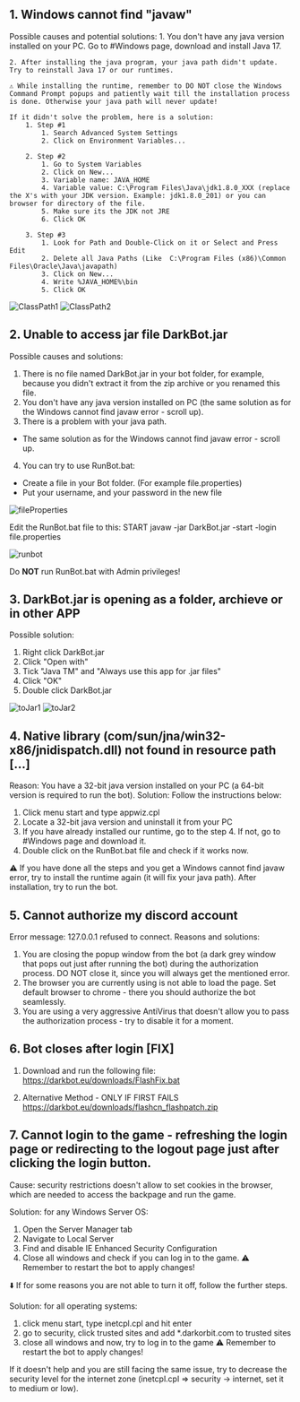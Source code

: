 ##  1. Windows cannot find "javaw"
Possible causes and potential solutions:
    1. You don't have any java version installed on your PC. Go to #Windows page, download and install Java 17.

    2. After installing the java program, your java path didn't update. Try to reinstall Java 17 or our runtimes.

    ⚠️ While installing the runtime, remember to DO NOT close the Windows Command Prompt popups and patiently wait till the installation process is done. Otherwise your java path will never update!

    If it didn't solve the problem, here is a solution:
        1. Step #1
            1. Search Advanced System Settings
            2. Click on Environment Variables...

        2. Step #2
            1. Go to System Variables
            2. Click on New...
            3. Variable name: JAVA_HOME
            4. Variable value: C:\Program Files\Java\jdk1.8.0_XXX (replace the X's with your JDK version. Example: jdk1.8.0_201) or you can browser for directory of the file.
            5. Make sure its the JDK not JRE
            6. Click OK

        3. Step #3
            1. Look for Path and Double-Click on it or Select and Press Edit
            2. Delete all Java Paths (Like  C:\Program Files (x86)\Common Files\Oracle\Java\javapath)
            3. Click on New...
            4. Write %JAVA_HOME%\bin
            5. Click OK

![ClassPath1](public/ClassPath1.png)
![ClassPath2](public/ClassPath2.png)

## 2. Unable to access jar file DarkBot.jar

Possible causes and solutions:
1. There is no file named DarkBot.jar in your bot folder, for example, because you didn't extract it from the zip archive or you renamed this file.
2. You don't have any java version installed on PC (the same solution as for the Windows cannot find javaw error - scroll up).
3. There is a problem with your java path.
- The same solution as for the Windows cannot find javaw error - scroll up.
4. You can try to use RunBot.bat:

- Create a file in your Bot folder. (For example file.properties)
- Put your username, and your password in the new file

![fileProperties](public/fileProperties.png)

Edit the RunBot.bat file to this: START javaw -jar DarkBot.jar -start -login file.properties

![runbot](public/runbot.png)

Do **NOT** run RunBot.bat with Admin privileges!

## 3. DarkBot.jar is opening as a folder, archieve or in other APP
Possible solution:
1. Right click DarkBot.jar
2. Click "Open with"
3. Tick "Java TM" and "Always use this app for .jar files"
4. Click "OK"
5. Double click DarkBot.jar

![toJar1](public/toJar1.png)
![toJar2](public/toJar2.png)

## 4. Native library (com/sun/jna/win32-x86/jnidispatch.dll) not found in resource path [...]
Reason: You have a 32-bit java version installed on your PC (a 64-bit version is required to run the bot).
Solution: Follow the instructions below:
1. Click menu start and type appwiz.cpl
2. Locate a 32-bit java version and uninstall it from your PC
3. If you have already installed our runtime, go to the step 4.  If not, go to #Windows page and download it.
4. Double click on the RunBot.bat file and check if it works now.

⚠️ If you have done all the steps and you get a Windows cannot find javaw error, try to install the runtime again (it will fix your java path). After installation, try to run the bot.

## 5. Cannot authorize my discord account

Error message: 127.0.0.1 refused to connect.
Reasons and solutions:
1. You are closing the popup window from the bot (a dark grey window that pops out just after running the bot) during the authorization process. DO NOT close it, since you will always get the mentioned error.
2. The browser you are currently using is not able to load the page. Set default browser to chrome - there you should authorize the bot seamlessly.
3. You are using a very aggressive AntiVirus that doesn't allow you to pass the authorization process - try to disable it for a moment.

## 6. Bot closes after login  [FIX]

1. Download and run the following file:
https://darkbot.eu/downloads/FlashFix.bat

2. Alternative Method - ONLY IF FIRST FAILS
https://darkbot.eu/downloads/flashcn_flashpatch.zip

## 7. Cannot login to the game - refreshing the login page or redirecting to the logout page just after clicking the login button.

Cause: security restrictions doesn't allow to set cookies in the browser, which are needed to access the backpage and run the game.

Solution: for any Windows Server OS:
 1. Open the Server Manager tab
 2. Navigate to Local Server
 3. Find and disable IE Enhanced Security Configuration
 4. Close all windows and check if you can log in to the game.
⚠️ Remember to restart the bot to apply changes!

⬇️ If for some reasons you are not able to turn it off, follow the further steps.

Solution: for all operating systems:
 1.  click menu start, type inetcpl.cpl and hit enter
 2. go to security, click trusted sites and add *.darkorbit.com to trusted sites
 3. close all windows and now, try to log in to the game
 ⚠️ Remember to restart the bot to apply changes!

If it doesn't help and you are still facing the same issue, try to decrease the security level for the internet zone (inetcpl.cpl => security  -> internet, set it to medium or low).